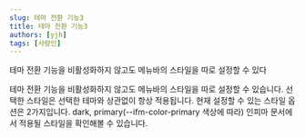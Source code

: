```yaml
---
slug: 테마 전환 기능3
title: 테마 전환 기능3
authors: [yjh]
tags: [사람인]
---
```


<div className='previewBox'>
  <div className='texts'>
    테마 전환 기능을 비활성화하지 않고도 메뉴바의 스타일을 따로 설정할 수 있다
  </div>

</div>

<!--truncate-->

테마 전환 기능을 비활성화하지 않고도 메뉴바의 스타일을 따로 설정할 수 있습니다. 선택한 스타일은 선택한 테마와 상관없이 항상 적용됩니다.
현재 설정할 수 있는 스타일 옵션은 2가지입니다. dark, primary(--ifm-color-primary 색상에 따라) 인피마 문서에서 적용될 스타일을 확인해볼 수 있습니다.
